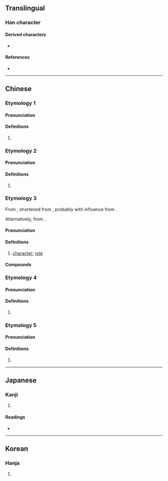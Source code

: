 {{character info/new}}
==Translingual==

===Han character===
{{Han char|rn=30|rad=口|as=05|sn=8|four=66000|canj=RKSR|ids=⿰口加}}

====Derived characters====
* {{l|mul|[[𨔗]]}}

====References====
* {{Han ref|kx=0185.211|dkj=03523|hdz=10610.060|uh=5496|ud=21654|bh=A940|bd=43328}}

----

==Chinese==
{{zh-forms}}
===Etymology 1===
====Pronunciation====
{{zh-pron
|m=kā
|c=gaa3
|h=pfs=kâ
|md=gă
|mn=ka/ml:ko
|mn_note=ka - literary; ko - vernacular
|w=1kha
|cat=n
}}

====Definitions====
{{zh-hanzi}}

# {{zh-only used in|咖啡}}

===Etymology 2===
====Pronunciation====
{{zh-pron
|m=gā,kā,2nb=Taiwan
|c=gaa3
|mn=ka
|w=1ka
|oc=
|cat=n
}}

====Definitions====
{{zh-hanzi}}

# {{zh-only used in|咖喱||咖哩}}

===Etymology 3===
From {{der|zh|nan|-}} {{zh-l|跤|tr=kha}}, shortened from {{zh-l|跤數|kha-siàu|character; guy}}, probably with influence from {{cog|cmn|-}} {{zh-l|腳色|character}}.

Alternatively, from {{der|zh|en|cast}}.

====Pronunciation====
{{zh-pron
|m=kā
|cat=n
}}

====Definitions====
{{zh-hanzi}}

# [[character]]; [[role]] {{rfgloss|zh}}

====Compounds====
{{zh-der|大咖|小咖|怪咖}}

===Etymology 4===
====Pronunciation====
{{zh-pron
|m=kā
|cat=n
}}

====Definitions====
{{zh-hanzi}}

# {{zh-only|咖咖}}
===Etymology 5===
====Pronunciation====
{{zh-pron
|m=jiā
|cat=n
}}

====Definitions====
{{zh-hanzi}}

# {{uncertain|zh|nohypothesis=1}}
----

==Japanese==

===Kanji===
{{ja-kanji|grade=|rs=口05}}

# {{defn|lang=ja|sort=口05}}

====Readings====
* {{ja-readings|on=[[か]] (ka)|kun=}}

----

==Korean==

===Hanja===
{{ko-hanja|hangeul=가|mr=ka}}

# {{defn|lang=ko|sort=口05}}